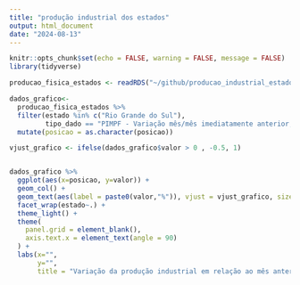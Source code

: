 ```yaml
---
title: "produção industrial dos estados"
output: html_document
date: "2024-08-13"
---
```


```r
knitr::opts_chunk$set(echo = FALSE, warning = FALSE, message = FALSE)
library(tidyverse)

producao_fisica_estados <- readRDS("~/github/producao_industrial_estados/producao_fisica_estados.rds")

```


```r
dados_grafico<-
  producao_fisica_estados %>%
  filter(estado %in% c("Rio Grande do Sul"),
         tipo_dado == "PIMPF - Variação mês/mês imediatamente anterior, com ajuste sazonal (M/M-1)") %>%
  mutate(posicao = as.character(posicao))

vjust_grafico <- ifelse(dados_grafico$valor > 0 , -0.5, 1)


dados_grafico %>%
  ggplot(aes(x=posicao, y=valor)) +
  geom_col() +
  geom_text(aes(label = paste0(valor,"%")), vjust = vjust_grafico, size= 3) +
  facet_wrap(estado~.) +
  theme_light() +
  theme(
    panel.grid = element_blank(),
    axis.text.x = element_text(angle = 90)
  ) +
  labs(x="",
       y="",
       title = "Variação da produção industrial em relação ao mês anterior")

```

